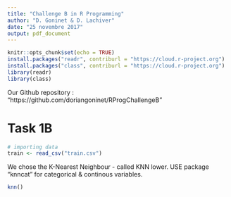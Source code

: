 ---
title: "Challenge B in R Programming"
author: "D. Goninet & D. Lachiver"
date: "25 novembre 2017"
output: pdf_document
---

```{r setup, include = FALSE}
knitr::opts_chunk$set(echo = TRUE)
install.packages("readr", contriburl = "https://cloud.r-project.org")
install.packages("class", contriburl = "https://cloud.r-project.org")
library(readr)
library(class)
```

Our Github repository : 
"https://github.com/doriangoninet/RProgChallengeB"

# Task 1B

```{r 1B.setup, include = FALSE}
# importing data
train <- read_csv("train.csv")
```

We chose the K-Nearest Neighbour - called KNN lower.
USE package "knncat" for categorical & continous variables.

```{r}
knn()
```